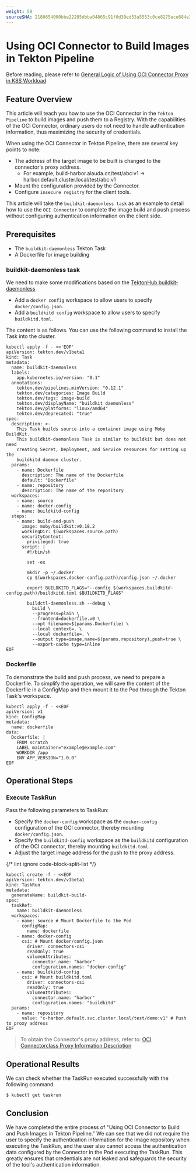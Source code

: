 ```yaml
---
weight: 50
sourceSHA: 2180654000bbe22205dbba04865c91f0d39ed53a5553c0ce8275ece684e3084e
---
```


# Using OCI Connector to Build Images in Tekton Pipeline

Before reading, please refer to [General Logic of Using OCI Connector Proxy in K8S Workload](./using_oci_connector_in_k8s.mdx)

## Feature Overview

This article will teach you how to use the OCI Connector in the `Tekton Pipeline` to build images and push them to a Registry. With the capabilities of the OCI Connector, ordinary users do not need to handle authentication information, thus maximizing the security of credentials.

When using the OCI Connector in Tekton Pipeline, there are several key points to note:

- The address of the target image to be built is changed to the connector's proxy address.
  - For example, build-harbor.alauda.cn/test/abc:v1 -> harbor.default.cluster.local/test/abc:v1
- Mount the configuration provided by the Connector.
- Configure `insecure registry` for the client tools.

This article will take the `buildkit-daemonless task` as an example to detail how to use the `OCI Connector` to complete the image build and push process without configuring authentication information on the client side.

## Prerequisites

- The `buildkit-daemonless` Tekton Task
- A Dockerfile for image building

### buildkit-daemonless task

We need to make some modifications based on the [TektonHub buildkit-daemonless](https://hub.tekton.dev/tekton/task/buildkit-daemonless)

- Add a `docker config` workspace to allow users to specify `docker/config.json`.
- Add a `buildkitd config` workspace to allow users to specify `buildkitd.toml`.

The content is as follows. You can use the following command to install the Task into the cluster.

```shell
kubectl apply -f - <<'EOF'
apiVersion: tekton.dev/v1beta1
kind: Task
metadata:
  name: buildkit-daemonless
  labels:
    app.kubernetes.io/version: "0.1"
  annotations:
    tekton.dev/pipelines.minVersion: "0.12.1"
    tekton.dev/categories: Image Build
    tekton.dev/tags: image-build
    tekton.dev/displayName: "buildkit daemonless"
    tekton.dev/platforms: "linux/amd64"
    tekton.dev/deprecated: "true"
spec:
  description: >-
    This Task builds source into a container image using Moby BuildKit.
    This buildkit-daemonless Task is similar to buildkit but does not need
    creating Secret, Deployment, and Service resources for setting up the
    buildkitd daemon cluster.
  params:
    - name: Dockerfile
      description: The name of the Dockerfile
      default: "Dockerfile"
    - name: repository
      description: The name of the repository
  workspaces:
    - name: source
    - name: docker-config
    - name: buildkitd-config
  steps:
    - name: build-and-push
      image: moby/buildkit:v0.18.2
      workingDir: $(workspaces.source.path)
      securityContext:
        privileged: true
      script: |
        #!/bin/sh

        set -ex

        mkdir -p ~/.docker
        cp $(workspaces.docker-config.path)/config.json ~/.docker

        export BUILDKITD_FLAGS="--config $(workspaces.buildkitd-config.path)/buildkitd.toml $BUILDKITD_FLAGS"

        buildctl-daemonless.sh --debug \
          build \
          --progress=plain \
          --frontend=dockerfile.v0 \
          --opt filename=$(params.Dockerfile) \
          --local context=. \
          --local dockerfile=. \
          --output type=image,name=$(params.repository),push=true \
          --export-cache type=inline
EOF
```

### Dockerfile

To demonstrate the build and push process, we need to prepare a Dockerfile. To simplify the operation, we will save the content of the Dockerfile in a ConfigMap and then mount it to the Pod through the Tekton Task's workspace.

```shell
kubectl apply -f - <<EOF
apiVersion: v1
kind: ConfigMap
metadata:
  name: dockerfile
data:
  Dockerfile: |
    FROM scratch
    LABEL maintainer="example@example.com"
    WORKDIR /app
    ENV APP_VERSION="1.0.0"
EOF
```

## Operational Steps

### Execute TaskRun

Pass the following parameters to TaskRun:

- Specify the `docker-config` workspace as the `docker-config` configuration of the OCI connector, thereby mounting `docker/config.json`.
- Specify the `buildkitd-config` workspace as the `buildkitd` configuration of the OCI connector, thereby mounting `buildkitd.toml`.
- Adjust the target image address for the push to the proxy address.

{/* lint ignore code-block-split-list */}

```shell
kubectl create -f - <<EOF
apiVersion: tekton.dev/v1beta1
kind: TaskRun
metadata:
  generateName: buildkit-build-
spec:
  taskRef:
    name: buildkit-daemonless
  workspaces:
    - name: source # Mount Dockerfile to the Pod
      configMap:
        name: dockerfile
    - name: docker-config
      csi: # Mount docker/config.json
        driver: connectors-csi
        readOnly: true
        volumeAttributes:
          connector.name: "harbor"
          configuration.names: "docker-config"
    - name: buildkitd-config
      csi: # Mount buildkitd.toml
        driver: connectors-csi
        readOnly: true
        volumeAttributes:
          connector.name: "harbor"
          configuration.names: "buildkitd"
  params:
    - name: repository
      value: "c-harbor.default.svc.cluster.local/test/demo:v1" # Push to proxy address
EOF
```

> To obtain the Connector's proxy address, refer to: [OCI Connectorclass Proxy Information Description](./oci_connectorclass.mdx#proxy)

## Operational Results

We can check whether the TaskRun executed successfully with the following command.

```shell
$ kubectl get taskrun
```

## Conclusion

We have completed the entire process of "Using OCI Connector to Build and Push Images in Tekton Pipeline." We can see that we did not require the user to specify the authentication information for the image repository when executing the TaskRun, and the user also cannot access the authentication data configured by the Connector in the Pod executing the TaskRun. This greatly ensures that credentials are not leaked and safeguards the security of the tool's authentication information.
